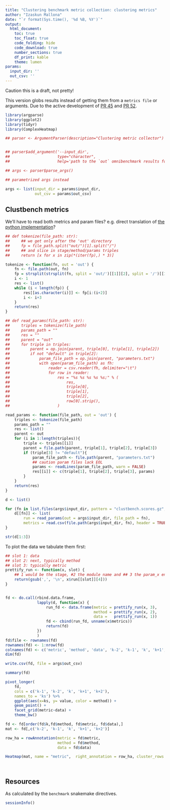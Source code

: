 ```yaml
---
title: "Clustering benchmark metric collection: clustering metrics"
author: "Izaskun Mallona"
date: "`r format(Sys.time(), '%d %B, %Y')`"
output:
  html_document:
    toc: true
    toc_float: true
    code_folding: hide
    code_download: true
    number_sections: true
    df_print: kable
    theme: lumen
params:
  input_dir: ''
  out_csv: ''
---
```


Caution this is a draft, not pretty!

This version globs results instead of getting them from a `metrics file` or arguments. Due to the active development of [PR 45](https://github.com/omnibenchmark/omnibenchmark/pull/45) and [PR 52](https://github.com/omnibenchmark/omnibenchmark/pull/52).


```r
library(argparse)
library(ggplot2)
library(tidyr)
library(ComplexHeatmap)

```


```r
## parser <- ArgumentParser(description="Clustering metric collector")


## parser$add_argument('--input_dir',
##                     type="character",
##                     help='path to the `out` omnibenchmark results folder')

## args <- parser$parse_args()

## parametrized args instead

args <- list(input_dir = params$input_dir,
             out_csv = params$out_csv)
```

## Clustbench metrics

We'll have to read both metrics and param files? e.g. direct translation of [the python implementation](https://github.com/omnibenchmark/omnibenchmark/pull/45/files#diff-61e6034e7438befed44f7303987c35f814bdfee939eb70186b48dbe2fe1182c8)?



```r
## def tokenize(file_path: str):
##     ## we get only after the 'out' directory
##     fp = file_path.split("out/")[1].split("/")
##     ## and slice in stage/method/params triples
##     return [x for x in zip(*(iter(fp),) * 3)]

tokenize <- function(fn, out = 'out') {
    fn <- file.path(out, fn)
    fp = strsplit(strsplit(fn, split = 'out/')[[1]][2], split = '/')[[1]]
    i <- 1
    res <- list()
    while (i < length(fp)) {
        res[[as.character(i)]] <- fp[i:(i+2)]
        i <- i+3
    }
    return(res)
}

## def read_params(file_path: str):
##     triples = tokenize(file_path)
##     params_path = ""
##     res = ""
##     parent = "out"
##     for triple in triples:
##         parent = op.join(parent, triple[0], triple[1], triple[2])
##         if not "default" in triple[2]:
##             param_file_path = op.join(parent, "parameters.txt")
##             with open(param_file_path) as fh:
##                 reader = csv.reader(fh, delimiter="\t")
##                 for row in reader:
##                     res = "%s %s %s %s %s;" % (
##                         res,
##                         triple[0],
##                         triple[1],
##                         triple[2],
##                         row[0].strip(),
##                     )

read_params <- function(file_path, out = 'out') {
    triples <- tokenize(file_path)    
    params_path = ""
    res <- list()
    parent <- out
    for (i in 1:length(triples)){
        triple <- triples[[i]]
        parent = file.path(parent, triple[1], triple[2], triple[3])
        if (triple[3] != "default"){
            param_file_path <- file.path(parent, "parameters.txt")
            ## caution param files lack EOL
            params <- readLines(param_file_path, warn = FALSE)
            res[[i]] <- c(triple[1], triple[2], triple[3], params)
        }
    }
    return(res)
}
```


```r

d <- list()

for (fn in list.files(args$input_dir, pattern = "clustbench.scores.gz", recursive = TRUE)){
    d[[fn]] <- list(
        run = read_params(out = args$input_dir, file_path = fn),    
        metrics = read.csv(file.path(args$input_dir, fn), header = TRUE))
}

str(d[1:3])
```

To plot the data we tabulate them first:

```r
## slot 1: data
## slot 2: next, typically method
## slot 3: typically metric
prettify_run <- function(x, slot) {
    ## 1 would be the stage, #2 the module name and ## 3 the param_x encoding, so discarding most
    return(gsub(',', '\n', x$run[[slot]][4]))
}


fd <- do.call(rbind.data.frame,
              lapply(d, function(x) {
                  run_fd <- data.frame(metric = prettify_run(x, 3),
                                       method = prettify_run(x, 2),
                                       data =   prettify_run(x, 1))
                  fd <- cbind(run_fd, unname(x$metrics))
                  return(fd)
              })
              )
fd$file <- rownames(fd)
rownames(fd) <- 1:nrow(fd)
colnames(fd) <- c('metric', 'method', 'data', 'k-2', 'k-1', 'k', 'k+1', 'k+2', 'file')
dim(fd)
```

```r
write.csv(fd, file = args$out_csv)
```


```r
summary(fd)

pivot_longer(
    fd,
    cols = c('k-1', 'k-2', 'k', 'k+1', 'k+2'),
    names_to = 'ks') %>%
    ggplot(aes(x=ks, y= value, color = method)) +
    geom_point() +
    facet_grid(metric~data) +
    theme_bw()
```

```r

fd <- fd[order(fd$k,fd$method, fd$metric, fd$data),]
mat <- fd[,c('k-2', 'k-1', 'k', 'k+1', 'k+2')]

row_ha = rowAnnotation(metric = fd$metric,
                       method = fd$method,
                       data = fd$data)

Heatmap(mat, name = "metric",  right_annotation = row_ha, cluster_rows = FALSE)




```

## Resources

As calculated by the `benchmark` snakemake directives.


```r
sessionInfo()
```
